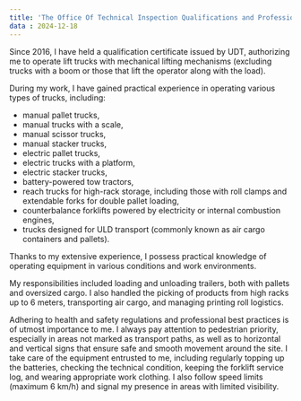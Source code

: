```yaml
---
title: 'The Office Of Technical Inspection Qualifications and Professional Experience'
data : 2024-12-18
---
```


Since 2016, I have held a qualification certificate issued by UDT, authorizing me to operate lift trucks with mechanical lifting mechanisms (excluding trucks with a boom or those that lift the operator along with the load).

During my work, I have gained practical experience in operating various types of trucks, including:

- manual pallet trucks,
- manual trucks with a scale,
- manual scissor trucks,
- manual stacker trucks,
- electric pallet trucks,
- electric trucks with a platform,
- electric stacker trucks,
- battery-powered tow tractors,
- reach trucks for high-rack storage, including those with roll clamps and extendable forks for double pallet loading,
- counterbalance forklifts powered by electricity or internal combustion engines,
- trucks designed for ULD transport (commonly known as air cargo containers and pallets).


Thanks to my extensive experience, I possess practical knowledge of operating equipment in various conditions and work environments.

My responsibilities included loading and unloading trailers, both with pallets and oversized cargo. I also handled the picking of products from high racks up to 6 meters, transporting air cargo, and managing printing roll logistics.

Adhering to health and safety regulations and professional best practices is of utmost importance to me. I always pay attention to pedestrian priority, especially in areas not marked as transport paths, as well as to horizontal and vertical signs that ensure safe and smooth movement around the site. I take care of the equipment entrusted to me, including regularly topping up the batteries, checking the technical condition, keeping the forklift service log, and wearing appropriate work clothing. I also follow speed limits (maximum 6 km/h) and signal my presence in areas with limited visibility.
